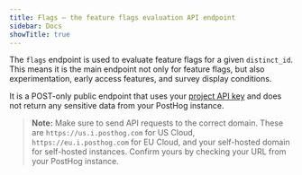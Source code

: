 ```yaml
---
title: Flags – the feature flags evaluation API endpoint
sidebar: Docs
showTitle: true
---
```


The `flags` endpoint is used to evaluate feature flags for a given `distinct_id`. This means it is the main endpoint not only for feature flags, but also experimentation, early access features, and survey display conditions.

It is a POST-only public endpoint that uses your [project API key](https://app.posthog.com/project/settings) and does not return any sensitive data from your PostHog instance.

> **Note:** Make sure to send API requests to the correct domain. These are `https://us.i.posthog.com` for US Cloud, `https://eu.i.posthog.com` for EU Cloud, and your self-hosted domain for self-hosted instances. Confirm yours by checking your URL from your PostHog instance.


<APIFeatureFlagsCode />